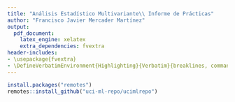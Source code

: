 ```yaml
---
title: "Análisis Estadístico Multivariante\\ Informe de Prácticas"
author: "Francisco Javier Mercader Martínez"
output:
  pdf_document:
    latex_engine: xelatex
    extra_dependencies: fvextra
header-includes:
- \usepackage{fvextra}
- \DefineVerbatimEnvironment{Highlighting}{Verbatim}{breaklines, commandchars=\\\{\}}
---
```

```r
install.packages("remotes")
remotes::install_github("uci-ml-repo/ucimlrepo")
```


```r

```
